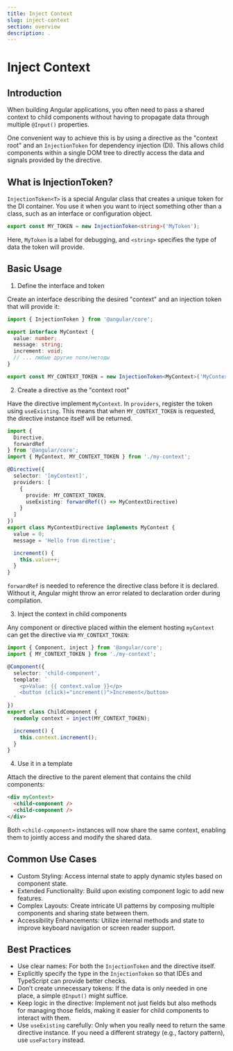 ```yaml
---
title: Inject Context
slug: inject-context
section: overview
description: .
---
```


# Inject Context

## Introduction

When building Angular applications, you often need to pass a shared context to child components without having to propagate data through multiple `@Input()` properties.

One convenient way to achieve this is by using a directive as the "context root" and an `InjectionToken` for dependency injection (DI).
This allows child components within a single DOM tree to directly access the data and signals provided by the directive.

## What is InjectionToken?

`InjectionToken<T>` is a special Angular class that creates a unique token for the DI container.
You use it when you want to inject something other than a class, such as an interface or configuration object.

```typescript
export const MY_TOKEN = new InjectionToken<string>('MyToken');
```

Here, `MyToken` is a label for debugging, and `<string>` specifies the type of data the token will provide.

## Basic Usage

1. Define the interface and token

Create an interface describing the desired "context" and an injection token that will provide it:

```typescript
import { InjectionToken } from '@angular/core';

export interface MyContext {
  value: number;
  message: string;
  increment: void;
  // ... любые другие поля/методы
}

export const MY_CONTEXT_TOKEN = new InjectionToken<MyContext>('MyContextToken');
```

2. Create a directive as the "context root"

Have the directive implement `MyContext`.
In `providers`, register the token using `useExisting`.
This means that when `MY_CONTEXT_TOKEN` is requested, the directive instance itself will be returned.

```typescript
import {
  Directive,
  forwardRef
} from '@angular/core';
import { MyContext, MY_CONTEXT_TOKEN } from './my-context';

@Directive({
  selector: '[myContext]',
  providers: [
    {
      provide: MY_CONTEXT_TOKEN,
      useExisting: forwardRef(() => MyContextDirective)
    }
  ]
})
export class MyContextDirective implements MyContext {
  value = 0;
  message = 'Hello from directive';

  increment() {
    this.value++;
  }
}
```
`forwardRef` is needed to reference the directive class before it is declared.
Without it, Angular might throw an error related to declaration order during compilation.

3. Inject the context in child components

Any component or directive placed within the element hosting `myContext` can get the directive via `MY_CONTEXT_TOKEN`:

```typescript
import { Component, inject } from '@angular/core';
import { MY_CONTEXT_TOKEN } from './my-context';

@Component({
  selector: 'child-component',
  template: `
    <p>Value: {{ context.value }}</p>
    <button (click)="increment()">Increment</button>
  `
})
export class ChildComponent {
  readonly context = inject(MY_CONTEXT_TOKEN);

  increment() {
    this.context.increment();
  }
}
```

4. Use it in a template

Attach the directive to the parent element that contains the child components:

```html
<div myContext>
  <child-component />
  <child-component />
</div>
```
Both `<child-component>` instances will now share the same context, enabling them to jointly access and modify the shared data.

## Common Use Cases

- Custom Styling: Access internal state to apply dynamic styles based on component state.
- Extended Functionality: Build upon existing component logic to add new features.
- Complex Layouts: Create intricate UI patterns by composing multiple components and sharing state between them.
- Accessibility Enhancements: Utilize internal methods and state to improve keyboard navigation or screen reader support.

## Best Practices

- Use clear names: For both the `InjectionToken` and the directive itself.
- Explicitly specify the type in the `InjectionToken` so that IDEs and TypeScript can provide better checks.
- Don’t create unnecessary tokens: If the data is only needed in one place, a simple `@Input()` might suffice.
- Keep logic in the directive: Implement not just fields but also methods for managing those fields, making it easier for child components to interact with them.
- Use `useExisting` carefully: Only when you really need to return the same directive instance. If you need a different strategy (e.g., factory pattern), use `useFactory` instead.
